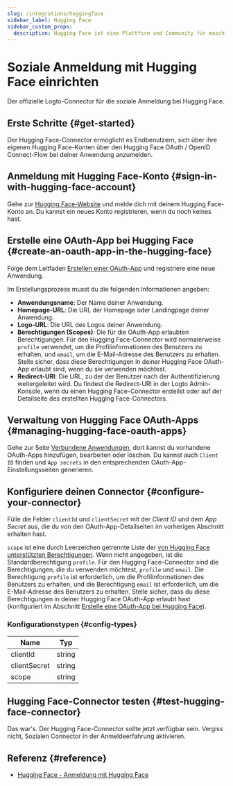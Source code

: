```yaml
---
slug: /integrations/huggingface
sidebar_label: Hugging Face
sidebar_custom_props:
  description: Hugging Face ist eine Plattform und Community für maschinelles Lernen (ML) und Datenwissenschaft, die Benutzern hilft, Modelle für maschinelles Lernen zu erstellen, bereitzustellen und zu trainieren.
---
```



# Soziale Anmeldung mit Hugging Face einrichten

Der offizielle Logto-Connector für die soziale Anmeldung bei Hugging Face.

<GuideTip />

## Erste Schritte \{#get-started}

Der Hugging Face-Connector ermöglicht es Endbenutzern, sich über ihre eigenen Hugging Face-Konten über den Hugging Face OAuth / OpenID Connect-Flow bei deiner Anwendung anzumelden.

## Anmeldung mit Hugging Face-Konto \{#sign-in-with-hugging-face-account}

Gehe zur [Hugging Face-Website](https://huggingface.co/) und melde dich mit deinem Hugging Face-Konto an. Du kannst ein neues Konto registrieren, wenn du noch keines hast.

## Erstelle eine OAuth-App bei Hugging Face \{#create-an-oauth-app-in-the-hugging-face}

Folge dem Leitfaden [Erstellen einer OAuth-App](https://huggingface.co/docs/hub/en/oauth#creating-an-oauth-app) und registriere eine neue Anwendung.

Im Erstellungsprozess musst du die folgenden Informationen angeben:

- **Anwendungsname**: Der Name deiner Anwendung.
- **Homepage-URL**: Die URL der Homepage oder Landingpage deiner Anwendung.
- **Logo-URL**: Die URL des Logos deiner Anwendung.
- **Berechtigungen (Scopes)**: Die für die OAuth-App erlaubten Berechtigungen. Für den Hugging Face-Connector wird normalerweise `profile` verwendet, um die Profilinformationen des Benutzers zu erhalten, und `email`, um die E-Mail-Adresse des Benutzers zu erhalten. Stelle sicher, dass diese Berechtigungen in deiner Hugging Face OAuth-App erlaubt sind, wenn du sie verwenden möchtest.
- **Redirect-URI**: Die URL, zu der der Benutzer nach der Authentifizierung weitergeleitet wird. Du findest die Redirect-URI in der Logto Admin-Konsole, wenn du einen Hugging Face-Connector erstellst oder auf der Detailseite des erstellten Hugging Face-Connectors.

## Verwaltung von Hugging Face OAuth-Apps \{#managing-hugging-face-oauth-apps}

Gehe zur Seite [Verbundene Anwendungen](https://huggingface.co/settings/connected-applications), dort kannst du vorhandene OAuth-Apps hinzufügen, bearbeiten oder löschen. Du kannst auch `Client ID` finden und `App secrets` in den entsprechenden OAuth-App-Einstellungsseiten generieren.

## Konfiguriere deinen Connector \{#configure-your-connector}

Fülle die Felder `clientId` und `clientSecret` mit der _Client ID_ und dem _App Secret_ aus, die du von den OAuth-App-Detailseiten im vorherigen Abschnitt erhalten hast.

`scope` ist eine durch Leerzeichen getrennte Liste der [von Hugging Face unterstützten Berechtigungen](https://huggingface.co/docs/hub/en/oauth#currently-supported-scopes). Wenn nicht angegeben, ist die Standardberechtigung `profile`. Für den Hugging Face-Connector sind die Berechtigungen, die du verwenden möchtest, `profile` und `email`. Die Berechtigung `profile` ist erforderlich, um die Profilinformationen des Benutzers zu erhalten, und die Berechtigung `email` ist erforderlich, um die E-Mail-Adresse des Benutzers zu erhalten. Stelle sicher, dass du diese Berechtigungen in deiner Hugging Face OAuth-App erlaubt hast (konfiguriert im Abschnitt [Erstelle eine OAuth-App bei Hugging Face](#create-an-oauth-app-in-the-hugging-face)).

### Konfigurationstypen \{#config-types}

| Name         | Typ    |
| ------------ | ------ |
| clientId     | string |
| clientSecret | string |
| scope        | string |

## Hugging Face-Connector testen \{#test-hugging-face-connector}

Das war's. Der Hugging Face-Connector sollte jetzt verfügbar sein. Vergiss nicht, <MainSiteUrl href="/connectors/social-connectors#enable-social-sign-in">Sozialen Connector in der Anmeldeerfahrung aktivieren</MainSiteUrl>.

## Referenz \{#reference}

- [Hugging Face - Anmeldung mit Hugging Face](https://huggingface.co/docs/hub/en/oauth#sign-in-with-hugging-face)
